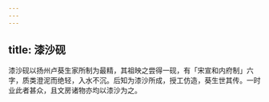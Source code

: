 ```yaml
---
---
---
```

title: 漆沙砚
---



漆沙砚以扬州卢葵生家所制为最精，其祖映之尝得一砚，有「宋宣和内府制」六字，质类澄泥而绝轻，入水不沉。后知为漆沙所成，授工仿造，葵生世其传。一时业此者甚众，且文房诸物亦均以漆沙为之。